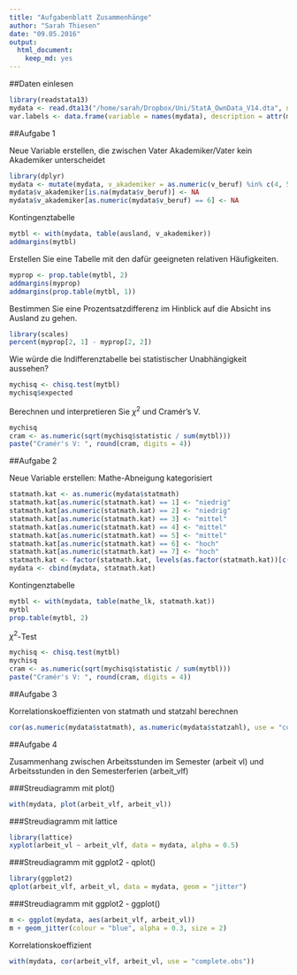 ```yaml
---
title: "Aufgabenblatt Zusammenhänge"
author: "Sarah Thiesen"
date: "09.05.2016"
output:
  html_document:
    keep_md: yes
---
```


##Daten einlesen
```r
library(readstata13)
mydata <- read.dta13("/home/sarah/Dropbox/Uni/StatA_OwnData_V14.dta", nonint.factors = TRUE, generate.factors = TRUE)
var.labels <- data.frame(variable = names(mydata), description = attr(mydata,"var.labels"))
```

##Aufgabe 1

Neue Variable erstellen, die zwischen Vater Akademiker/Vater kein Akademiker unterscheidet
```r
library(dplyr)
mydata <- mutate(mydata, v_akademiker = as.numeric(v_beruf) %in% c(4, 5))
mydata$v_akademiker[is.na(mydata$v_beruf)] <- NA
mydata$v_akademiker[as.numeric(mydata$v_beruf) == 6] <- NA
```

Kontingenztabelle
```r
mytbl <- with(mydata, table(ausland, v_akademiker))
addmargins(mytbl)
```

Erstellen Sie eine Tabelle mit den dafür geeigneten relativen Häufigkeiten.
```r
myprop <- prop.table(mytbl, 2)
addmargins(myprop)
addmargins(prop.table(mytbl, 1))
```

Bestimmen Sie eine Prozentsatzdifferenz im Hinblick auf die Absicht ins Ausland zu gehen.
```r
library(scales)
percent(myprop[2, 1] - myprop[2, 2])
```

Wie würde die Indifferenztabelle bei statistischer Unabhängigkeit aussehen?
```r
mychisq <- chisq.test(mytbl)
mychisq$expected
```

Berechnen und interpretieren Sie $\chi^2$ und Cramér's V.
```r
mychisq
cram <- as.numeric(sqrt(mychisq$statistic / sum(mytbl)))
paste("Cramér's V: ", round(cram, digits = 4))
```

##Aufgabe 2

Neue Variable erstellen: Mathe-Abneigung kategorisiert
```r
statmath.kat <- as.numeric(mydata$statmath)
statmath.kat[as.numeric(statmath.kat) == 1] <- "niedrig"
statmath.kat[as.numeric(statmath.kat) == 2] <- "niedrig"
statmath.kat[as.numeric(statmath.kat) == 3] <- "mittel"
statmath.kat[as.numeric(statmath.kat) == 4] <- "mittel"
statmath.kat[as.numeric(statmath.kat) == 5] <- "mittel"
statmath.kat[as.numeric(statmath.kat) == 6] <- "hoch"
statmath.kat[as.numeric(statmath.kat) == 7] <- "hoch"
statmath.kat <- factor(statmath.kat, levels(as.factor(statmath.kat))[c(3:1)])
mydata <- cbind(mydata, statmath.kat)
```

Kontingenztabelle
```r
mytbl <- with(mydata, table(mathe_lk, statmath.kat))
mytbl
prop.table(mytbl, 2)
```

$\chi^2$-Test
```r
mychisq <- chisq.test(mytbl)
mychisq
cram <- as.numeric(sqrt(mychisq$statistic / sum(mytbl)))
paste("Cramér's V: ", round(cram, digits = 4))
```

##Aufgabe 3

Korrelationskoeffizienten von statmath und statzahl berechnen
```r
cor(as.numeric(mydata$statmath), as.numeric(mydata$statzahl), use = "complete.obs")
```

##Aufgabe 4

Zusammenhang zwischen Arbeitsstunden im Semester (arbeit vl) und Arbeitsstunden in den Semesterferien (arbeit_vlf)

###Streudiagramm mit plot()
```r
with(mydata, plot(arbeit_vlf, arbeit_vl))
```

###Streudiagramm mit lattice
```r
library(lattice)
xyplot(arbeit_vl ~ arbeit_vlf, data = mydata, alpha = 0.5)
```

###Streudiagramm mit ggplot2 - qplot()
```r
library(ggplot2)
qplot(arbeit_vlf, arbeit_vl, data = mydata, geom = "jitter")
```

###Streudiagramm mit ggplot2 - ggplot()
```r
m <- ggplot(mydata, aes(arbeit_vlf, arbeit_vl))
m + geom_jitter(colour = "blue", alpha = 0.3, size = 2)
```

Korrelationskoeffizient
```r
with(mydata, cor(arbeit_vlf, arbeit_vl, use = "complete.obs"))
```